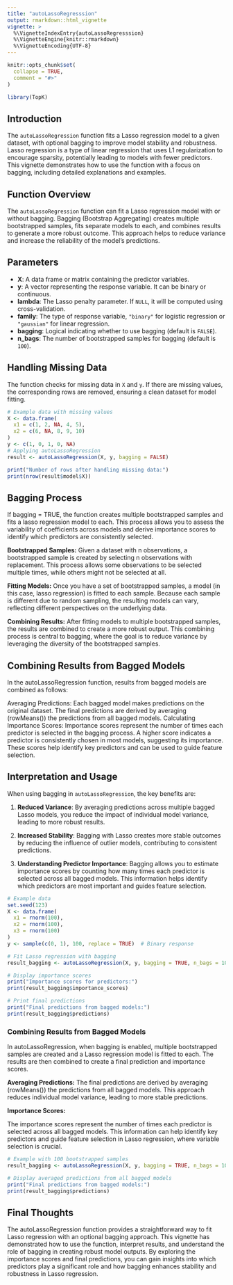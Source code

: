 ```yaml
---
title: "autoLassoRegresssion"
output: rmarkdown::html_vignette
vignette: >
  %\VignetteIndexEntry{autoLassoRegresssion}
  %\VignetteEngine{knitr::rmarkdown}
  %\VignetteEncoding{UTF-8}
---
```


```r
knitr::opts_chunk$set(
  collapse = TRUE,
  comment = "#>"
)
```

```r
library(TopK)
```
## Introduction

The `autoLassoRegression` function fits a Lasso regression model to a given dataset, with optional bagging to improve model stability and robustness. Lasso regression is a type of linear regression that uses L1 regularization to encourage sparsity, potentially leading to models with fewer predictors. This vignette demonstrates how to use the function with a focus on bagging, including detailed explanations and examples.

## Function Overview

The `autoLassoRegression` function can fit a Lasso regression model with or without bagging. Bagging (Bootstrap Aggregating) creates multiple bootstrapped samples, fits separate models to each, and combines results to generate a more robust outcome. This approach helps to reduce variance and increase the reliability of the model's predictions.

## Parameters

- **X**: A data frame or matrix containing the predictor variables.
- **y**: A vector representing the response variable. It can be binary or continuous.
- **lambda**: The Lasso penalty parameter. If `NULL`, it will be computed using cross-validation.
- **family**: The type of response variable, `"binary"` for logistic regression or `"gaussian"` for linear regression.
- **bagging**: Logical indicating whether to use bagging (default is `FALSE`).
- **n_bags**: The number of bootstrapped samples for bagging (default is `100`).

## Handling Missing Data

The function checks for missing data in `X` and `y`. If there are missing values, the corresponding rows are removed, ensuring a clean dataset for model fitting.


```r
# Example data with missing values
X <- data.frame(
  x1 = c(1, 2, NA, 4, 5),
  x2 = c(6, NA, 8, 9, 10)
)
y <- c(1, 0, 1, 0, NA)
# Applying autoLassoRegression
result <- autoLassoRegression(X, y, bagging = FALSE)

print("Number of rows after handling missing data:")
print(nrow(result$model$X))
```

## Bagging Process

If bagging = TRUE, the function creates multiple bootstrapped samples and fits a lasso regression model to each. This process allows you to assess the variability of coefficients across models and derive importance scores to identify which predictors are consistently selected.

**Bootstrapped Samples:** Given a dataset with n observations, a bootstrapped sample is created by selecting n observations with replacement. This process allows some observations to be selected multiple times, while others might not be selected at all.

**Fitting Models:** Once you have a set of bootstrapped samples, a model (in this case, lasso regression) is fitted to each sample. Because each sample is different due to random sampling, the resulting models can vary, reflecting different perspectives on the underlying data.

**Combining Results:** After fitting models to multiple bootstrapped samples, the results are combined to create a more robust output. This combining process is central to bagging, where the goal is to reduce variance by leveraging the diversity of the bootstrapped samples.


## Combining Results from Bagged Models

In the autoLassoRegression function, results from bagged models are combined as follows:

Averaging Predictions:
Each bagged model makes predictions on the original dataset.
The final predictions are derived by averaging (rowMeans()) the predictions from all bagged models.
Calculating Importance Scores:
Importance scores represent the number of times each predictor is selected in the bagging process. A higher score indicates a predictor is consistently chosen in most models, suggesting its importance.
These scores help identify key predictors and can be used to guide feature selection.

## Interpretation and Usage
When using bagging in `autoLassoRegression`, the key benefits are:

1. **Reduced Variance**: By averaging predictions across multiple bagged Lasso models, you reduce the impact of individual model variance, leading to more robust results.

2. **Increased Stability**: Bagging with Lasso creates more stable outcomes by reducing the influence of outlier models, contributing to consistent predictions.

3. **Understanding Predictor Importance**: Bagging allows you to estimate importance scores by counting how many times each predictor is selected across all bagged models. This information helps identify which predictors are most important and guides feature selection.

```r

# Example data
set.seed(123)
X <- data.frame(
  x1 = rnorm(100),
  x2 = rnorm(100),
  x3 = rnorm(100)
)
y <- sample(c(0, 1), 100, replace = TRUE)  # Binary response

# Fit Lasso regression with bagging
result_bagging <- autoLassoRegression(X, y, bagging = TRUE, n_bags = 100)

# Display importance scores
print("Importance scores for predictors:")
print(result_bagging$importance_scores)

# Print final predictions
print("Final predictions from bagged models:")
print(result_bagging$predictions)
```


### Combining Results from Bagged Models
In autoLassoRegression, when bagging is enabled, multiple bootstrapped samples are created and a Lasso regression model is fitted to each. The results are then combined to create a final prediction and importance scores.

**Averaging Predictions:**
The final predictions are derived by averaging (rowMeans()) the predictions from all bagged models. This approach reduces individual model variance, leading to more stable predictions.

**Importance Scores:**

The importance scores represent the number of times each predictor is selected across all bagged models. This information can help identify key predictors and guide feature selection in Lasso regression, where variable selection is crucial.


```r
# Example with 100 bootstrapped samples
result_bagging <- autoLassoRegression(X, y, bagging = TRUE, n_bags = 100)

# Display averaged predictions from all bagged models
print("Final predictions from bagged models:")
print(result_bagging$predictions)

```

## Final Thoughts

The autoLassoRegression function provides a straightforward way to fit Lasso regression with an optional bagging approach. This vignette has demonstrated how to use the function, interpret results, and understand the role of bagging in creating robust model outputs. By exploring the importance scores and final predictions, you can gain insights into which predictors play a significant role and how bagging enhances stability and robustness in Lasso regression.
